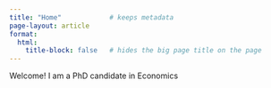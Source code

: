 ```yaml
---
title: "Home"            # keeps metadata
page-layout: article
format:
  html:
    title-block: false   # hides the big page title on the page
---
```


Welcome! I am a PhD candidate in Economics
